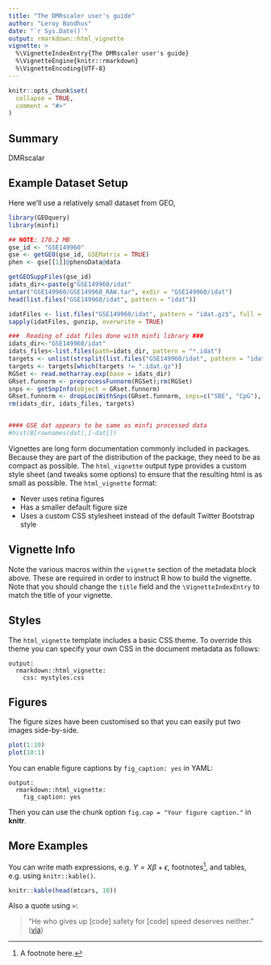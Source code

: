```yaml
---
title: "The DMRscaler user's guide"
author: "Leroy Bondhus"
date: "`r Sys.Date()`"
output: rmarkdown::html_vignette
vignette: >
  %\VignetteIndexEntry{The DMRscaler user's guide}
  %\VignetteEngine{knitr::rmarkdown}
  %\VignetteEncoding{UTF-8}
---
```


```r
knitr::opts_chunk$set(
  collapse = TRUE,
  comment = "#>"
)
```

## Summary
DMRscalar


## Example Dataset Setup
Here we'll use a relatively small dataset from GEO, 

```r
library(GEOquery)
library(minfi)

## NOTE: 170.2 MB 
gse_id <- "GSE149960"
gse <- getGEO(gse_id, GSEMatrix = TRUE)
phen <- gse[[1]]@phenoData@data

getGEOSuppFiles(gse_id)
idats_dir<-paste(g"GSE149960/idat"
untar("GSE149960/GSE149960_RAW.tar", exdir = "GSE149960/idat")
head(list.files("GSE149960/idat", pattern = "idat"))

idatFiles <- list.files("GSE149960/idat", pattern = "idat.gz$", full = TRUE)
sapply(idatFiles, gunzip, overwrite = TRUE)

###  Reading of idat files done with minfi library ###
idats_dir<-"GSE149960/idat"
idats_files<-list.files(path=idats_dir, pattern = "*.idat")
targets <- unlist(strsplit(list.files("GSE149960/idat", pattern = "idat"), split="_[RG][er][dn]"))
targets <- targets[which(targets != ".idat.gz")]
RGSet <- read.metharray.exp(base = idats_dir)
GRset.funnorm <- preprocessFunnorm(RGSet);rm(RGSet)
snps <- getSnpInfo(object = GRset.funnorm)
GRset.funnorm <- dropLociWithSnps(GRset.funnorm, snps=c("SBE", "CpG"), maf=0);rm(snps)
rm(idats_dir, idats_files, targets)


#### GSE dat appears to be same as minfi processed data
#hist(B[rownames(dat),]-dat[])


```







Vignettes are long form documentation commonly included in packages. Because they are part of the distribution of the package, they need to be as compact as possible. The `html_vignette` output type provides a custom style sheet (and tweaks some options) to ensure that the resulting html is as small as possible. The `html_vignette` format:

- Never uses retina figures
- Has a smaller default figure size
- Uses a custom CSS stylesheet instead of the default Twitter Bootstrap style

## Vignette Info

Note the various macros within the `vignette` section of the metadata block above. These are required in order to instruct R how to build the vignette. Note that you should change the `title` field and the `\VignetteIndexEntry` to match the title of your vignette.

## Styles

The `html_vignette` template includes a basic CSS theme. To override this theme you can specify your own CSS in the document metadata as follows:

    output: 
      rmarkdown::html_vignette:
        css: mystyles.css

## Figures

The figure sizes have been customised so that you can easily put two images side-by-side. 

```r
plot(1:10)
plot(10:1)
```

You can enable figure captions by `fig_caption: yes` in YAML:

    output:
      rmarkdown::html_vignette:
        fig_caption: yes

Then you can use the chunk option `fig.cap = "Your figure caption."` in **knitr**.

## More Examples

You can write math expressions, e.g. $Y = X\beta + \epsilon$, footnotes^[A footnote here.], and tables, e.g. using `knitr::kable()`.

```r
knitr::kable(head(mtcars, 10))
```

Also a quote using `>`:

> "He who gives up [code] safety for [code] speed deserves neither."
([via](https://twitter.com/hadleywickham/status/504368538874703872))
